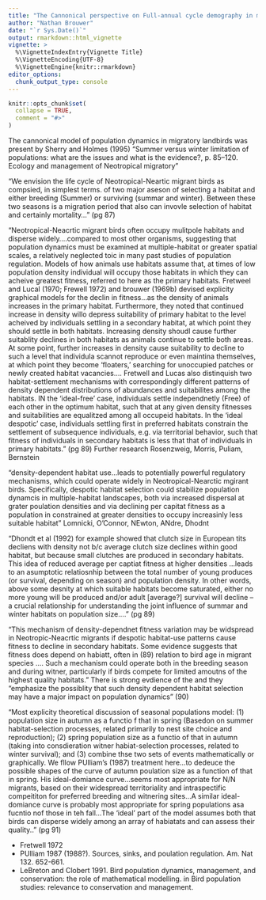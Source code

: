 ```yaml
---
title: "The Cannonical perspective on Full-annual cycle demography in migratory passerines"
author: "Nathan Brouwer"
date: "`r Sys.Date()`"
output: rmarkdown::html_vignette
vignette: >
  %\VignetteIndexEntry{Vignette Title}
  %\VignetteEncoding{UTF-8}
  %\VignetteEngine{knitr::rmarkdown}
editor_options: 
  chunk_output_type: console
---
```


```r
knitr::opts_chunk$set(
  collapse = TRUE,
  comment = "#>"
)
```






The cannonical model of population dynamics in migratory landbirds was present by Sherry and Holmes (1995)
"Summer versus winter limitation of populations: what are the issues and what is the evidence?, p. 85–120. Ecology and management of Neotropical migratory"

"We envision the life cycle of Neotropical-Neartic migrant birds as compsied, in simplest terms. of two major aseson of selecting a habitat and either breeding (Summer) or surviving (summar and winter).  Between these two seasons is a migration period that also can invovle selection of habitat and certainly mortality..." (pg 87)  

"Neotropical-Neacrtic migrant birds often occupy mulitpole habitats and disperse widely....compared to most other organisms, suggesting that population dynamics must be examined at multiple-habitat or greater spatial scales, a relatively neglected toic in many past studies of population regulation.  Models of how animals use habitats assume that, at times of low population density individual will occupy those habitats in which they can acheive greatest fitness, referred to here as the primary habitats.  Fretweel and Lucal (1970; Frewell 1972) and brouwer (1969b) devised explicity graphical models for the declin in fitness...as the density of animals increases in the primary habitat.  Furthermore, they noted that continued increase in density willo depress suitability of primary habitat to the level acheived by individuals settling in a secondary habitat, at which point they should settle in both habitats.  Increasing density shoudl cause further suitablity declines in both habitats as animals continue to settle both areas.  At some point, further increases in density cause suitability to decline to such a level that individula scannot reproduce or even maintina themselves, at which point they become 'floaters,' searching for unoccupied patches or newly created habitat vacancies.... Fretwell and Lucas also distinquish two habitat-settlement mechanisms with correspondingly different patterns of density dependent distributions of abundances and suitabilites among the habitats.  IN the 'ideal-free' case, individuals settle independnetly (Free) of each other in the optimum habitat, such that at any given density fitnesses and suitabilities are equalitzed among all occupeid habitats.  In the 'ideal despotic' case, individuals settling first in preferred habitats constrain the settlement of subsequence individuals, e.g. via territorial behavior, such that fitness of individuals in secondary habitats is less that that of individuals in primary habitats." (pg 89)
Further research
Rosenzweig, Morris, Puliam, Bernstein

"density-dependent habitat use...leads to potentially powerful regulatory mechanisms, which could operate widely in Neotropical-Nearctic mgirant birds.  Specifically, despotic habitat selection could stabilize population dynamcis in multiple-habitat landscapes, both via increased dispersal at grater poulation densities and via declining per capitat fitness as a population in constrained at greater densities to occupy increasinly less suitable habitat"
Lomnicki, O'Connor, NEwton, ANdre, Dhodnt

"Dhondt et al (1992) for example showed that clutch size in European tits decliens with density not b/c average clutch size declines within good habitat, but because small clutches are produced in secondary habitats.  This idea of reduced average per captiat fitness at higher densities ...leads to an asumptotic relatiosnhip between the total number of young produces (or survival, depending on season) and population density.  In other words, above some desnity at which suitable habitats become saturated, either no more young will be produced and/or adult [average?] survival will decline -- a crucial relationship for understanding the joint influence of summar and winter habitats on population size...." (pg 89)

"This mechanism of density-dependnet fitness variation may be widspread in Neotropic-Neacrtic migrants if despotic habitat-use patterns cause fitness to decline in secondary habitats.  Some evidence suggests that fitness does depend on habiatt, often in (89) relation to bird age in migrant species ....  Such a mechanism could operate both in the breeding season and during witner, particularly if birds compete for limited amoutns of the highest quality habitats."  There is strong evdience of the and they "emphasize the possiblity that such density dependent habitat selection may have a major impact on population dynamics" (90)

"Most explicity theoretical discussion of seasonal populations model: (1) population size in autumn as a functio f that in spring (Basedon on summer habitat-selection processes, related primarily to nest site choice and reproduction); (2) spring population size as a functio of that in autumn (taking into consdieration witner habiat-selection processes, related to winter survival); and (3) combine thse two sets of events mathematically or graphically.  We fllow PUlliam's (1987) treatment here...to dedeuce the possible shapes of the curve of autumn poulation size as a function of that in spring.  His ideal-domiance curve...seems most appropriate for N/N migrants, based on their widespread territoriality and intraspectific compeititon for preferred breeding and witnering sites...A similar ideal-domiance curve is probably most appropriate for spring populations asa fucntio nof those in teh fall...The 'ideal' part of the model assumes both that birds can disperse widely among an array of habiatats and can assess their quality.." (pg 91)

* Fretwell 1972
* PUlliam 1987 (1988?).  Sources, sinks, and poulation regulation.  Am. Nat 132.  652-661.
* LeBreton and Clobert 1991.  Bird population dynamics, management, and conservation: the role of mathematical modelling.  in Bird population studies: relevance to conservation and management.
